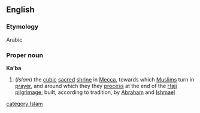 ==English==
===Etymology===
Arabic
===Proper noun===
'''Ka'ba'''
#(''Islam'') the [[cubic]] [[sacred]] [[shrine]] in [[Mecca]], towards which [[Muslim]]s turn in [[prayer]], and around which they they [[process]] at the end of the [[Hajj]] [[pilgrimage]]; built, according to tradition, by [[Abraham]] and [[Ishmael]]
[[category:Islam]]